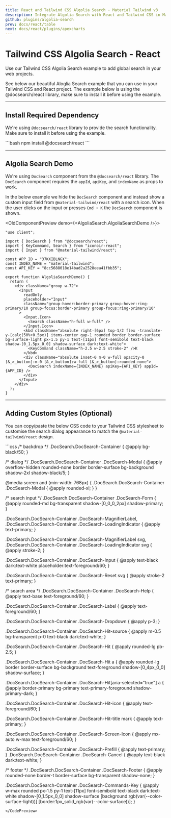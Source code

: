 ```yaml
---
title: React and Tailwind CSS Algolia Search - Material Tailwind v3
description: Integrate Algolia Search with React and Tailwind CSS in Material Tailwind v3. Enhance search functionality with fast and responsive Algolia Search components.
github: plugins/algolia-search
prev: docs/react/table
next: docs/react/plugins/apexcharts
---
```


# Tailwind CSS Algolia Search - React

Use our Tailwind CSS Algolia Search example to add global search in your web projects.

See below our beautiful Aloglia Search example that you can use in your Tailwind CSS and React project. The example below is using the <Link href="https://docsearch.algolia.com/" target="_blank">@docsearch/react library</Link>, make sure to install it before using the example.

---

## Install Required Dependency

We're using `@docsearch/react` library to provide the search functionality. Make sure to install it before using the example.

<CodePreview>
```bash
npm install @docsearch/react
```
</CodePreview>

---

## Algolia Search Demo

We're using `DocSearch` component from the `@docsearch/react` library. The `DocSearch` component requires the `appId`, `apiKey`, and `indexName` as props to work.

In the below example we hide the `DocSearch` component and instead show a custom input field from `@material-tailwind/react` with a search icon. When the user clicks on the input or presses `Cmd + K` the `DocSearch` component is shown.

<OldComponentPreview demo={<AlgoliaSearch.AlgoliaSearchDemo />}>
```tsx
"use client";

import { DocSearch } from "@docsearch/react";
import { KeyCommand, Search } from "iconoir-react";
import { Input } from "@material-tailwind/react";

const APP_ID = "37KXIBLNGX";
const INDEX_NAME = "material-tailwind";
const API_KEY = "8cc5688018e14bad2a2528eea41fbb35";

export function AlgoliaSearchDemo() {
  return (
    <div className="group w-72">
      <Input
        readOnly
        placeholder="Input"
        className="group-hover:border-primary group-hover:ring-primary/10 group-focus:border-primary group-focus:ring-primary/10"
      >
        <Input.Icon>
          <Search className="h-full w-full" />
        </Input.Icon>
        <kbd className="absolute right-[6px] top-1/2 flex -translate-y-[calc(50%+0.5px)] items-center gap-1 rounded border border-surface bg-surface-light px-1.5 py-1 text-[11px] font-semibold text-black shadow-[0_1.5px_0_0] shadow-surface dark:text-white">
          <KeyCommand className="h-2.5 w-2.5 stroke-2" />K
        </kbd>
        <div className="absolute inset-0 m-0 w-full opacity-0 [&_>_button]:m-0 [&_>_button]:w-full [&_>_button]:rounded-none">
          <DocSearch indexName={INDEX_NAME} apiKey={API_KEY} appId={APP_ID} />
        </div>
      </Input>
    </div>
  );
}
```
</OldComponentPreview>

---

## Adding Custom Styles (Optional)

You can copy/paste the below CSS code to your Tailwind CSS stylesheet to customise the search dialog appearance to match the `@material-tailwind/react` design.

<CodePreview>
```css
/* backdrop */
.DocSearch.DocSearch-Container {
  @apply bg-black/50;
}

/* dialog */
.DocSearch.DocSearch-Container .DocSearch-Modal {
  @apply overflow-hidden rounded-none border border-surface bg-background shadow-2xl shadow-black/5;
}

@media screen and (min-width: 768px) {
  .DocSearch.DocSearch-Container .DocSearch-Modal {
    @apply rounded-xl;
  }
}

/* search input */
.DocSearch.DocSearch-Container .DocSearch-Form {
  @apply rounded-md bg-transparent shadow-[0_0_0_2px] shadow-primary;
}

.DocSearch.DocSearch-Container .DocSearch-MagnifierLabel,
.DocSearch.DocSearch-Container .DocSearch-LoadingIndicator {
  @apply text-primary;
}

.DocSearch.DocSearch-Container .DocSearch-MagnifierLabel svg,
.DocSearch.DocSearch-Container .DocSearch-LoadingIndicator svg {
  @apply stroke-2;
}

.DocSearch.DocSearch-Container .DocSearch-Input {
  @apply text-black dark:text-white placeholder:text-foreground/60;
}

.DocSearch.DocSearch-Container .DocSearch-Reset svg {
  @apply stroke-2 text-primary;
}

/* search area */
.DocSearch.DocSearch-Container .DocSearch-Help {
  @apply text-base text-foreground/60;
}

.DocSearch.DocSearch-Container .DocSearch-Label {
  @apply text-foreground/60;
}

.DocSearch.DocSearch-Container .DocSearch-Dropdown {
  @apply p-3;
}

.DocSearch.DocSearch-Container .DocSearch-Hit-source {
  @apply m-0.5 bg-transparent p-0 text-black dark:text-white;
}

.DocSearch.DocSearch-Container .DocSearch-Hit {
  @apply rounded-lg pb-2.5;
}

.DocSearch.DocSearch-Container .DocSearch-Hit a {
  @apply rounded-lg border border-surface bg-background text-foreground shadow-[0_4px_0_0] shadow-surface;
}

.DocSearch.DocSearch-Container .DocSearch-Hit[aria-selected="true"] a {
  @apply border-primary bg-primary text-primary-foreground shadow-primary-dark;
}

.DocSearch.DocSearch-Container .DocSearch-Hit-icon {
  @apply text-foreground/60;
}

.DocSearch.DocSearch-Container .DocSearch-Hit-title mark {
  @apply text-primary;
}

.DocSearch.DocSearch-Container .DocSearch-Screen-Icon {
  @apply mx-auto w-max text-foreground/60;
}

.DocSearch.DocSearch-Container .DocSearch-Prefill {
  @apply text-primary;
}
.DocSearch.DocSearch-Container .DocSearch-Cancel {
  @apply text-black dark:text-white;
}

/* footer */
.DocSearch.DocSearch-Container .DocSearch-Footer {
  @apply rounded-none border-t border-surface bg-transparent shadow-none;
}

.DocSearch.DocSearch-Container .DocSearch-Commands-Key {
  @apply w-max rounded px-1.5 py-1 text-[11px] font-semibold text-black dark:text-white shadow-[0_1.5px_0_0] shadow-surface [background:rgb(var(--color-surface-light))] [border:1px_solid_rgb(var(--color-surface))];
}
```
</CodePreview>